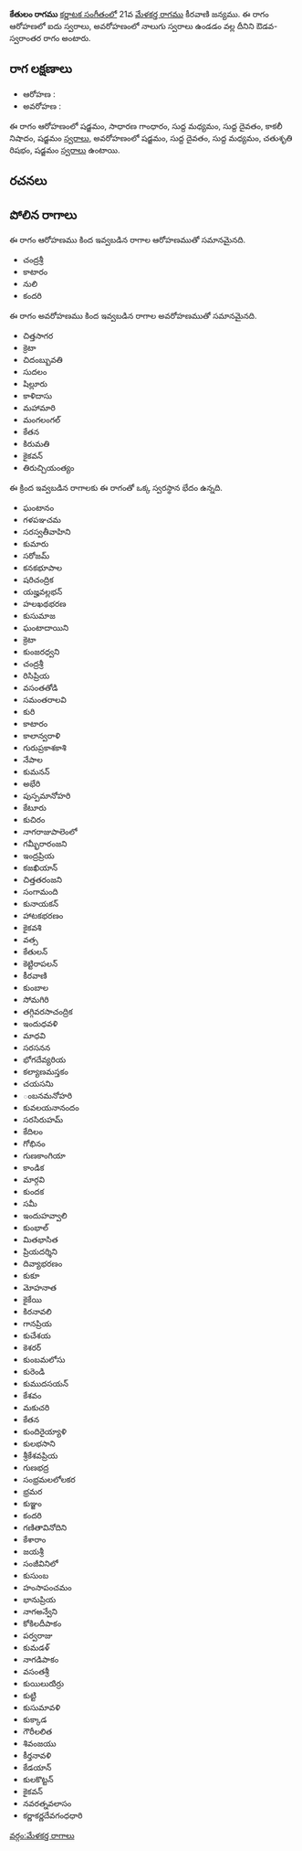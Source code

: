 {{Infobox ragam
	| name          	= కేతులం
	| synonym	    	= 
	| mela          	= 
	| chakra        	= 
	| janaka        	= 
	| type          	= ఔడవ-స్వరాంతర
	| arohanam      	= {{svaraC|S|G2|M1|D1|N3|S'}} 
	| avarohanam    	= {{svaraC|S'|D1|M1|R2|S}}
	| jeeva         	=
	| chhaya        	=
	| nyasa         	=
	| vishesha      	= 
	| equivalent  		= 
}}
{{కర్ణాటక సంగీత రాగాలు}}
'''కేతులం రాగము''' [[కర్ణాటక సంగీతం]]లో 21వ [[మేళకర్త రాగము]] కీరవాణి జన్యము.  ఈ రాగం ఆరోహణలో ఐదు స్వరాలు, అవరోహణంలో నాలుగు స్వరాలు ఉండడం వల్ల దీనిని ఔడవ-స్వరాంతర రాగం అంటారు.


==రాగ లక్షణాలు==


* ఆరోహణ : {{svaraC|S|G2|M1|D1|N3|S'}} 
* అవరోహణ : {{svaraC|S'|D1|M1|R2|S}}

ఈ రాగం ఆరోహణంలో షడ్జమం, సాధారణ గాంధారం, సుద్ద మధ్యమం, సుద్ద దైవతం, కాకలీ నిషాదం, షడ్జమం [[స్వరాలు]], అవరోహణంలో షడ్జమం, సుద్ద దైవతం, సుద్ద మధ్యమం, చతుశృతి రిషభం, షడ్జమం [[స్వరాలు]] ఉంటాయి.

==రచనలు==



==పోలిన రాగాలు==
ఈ రాగం ఆరోహణము కింద ఇవ్వబడిన రాగాల ఆరోహణముతో సమానమైనది.
* చంద్రశ్రీ
* కాటారం
* నులి
* కందరి

ఈ రాగం అవరోహణము కింద ఇవ్వబడిన రాగాల అవరోహణముతో సమానమైనది.
* చిత్తసాగర
* క్రెటా
* చిదంబ్బువతి
* సుదలం
* షిల్లూరు
* కాళిదాసు
* మహామారి
* మంగలంగల్
* కేతన
* కిరుమతి
* కైకవన్
* తిరుచ్చియంత్యం

ఈ క్రింద ఇవ్వబడిన రాగాలకు ఈ రాగంతో ఒక్క స్వరస్థాన భేదం ఉన్నది.
* ఘంటానం
* గళపఞచమ
* సరస్వతీవాహిని
* కుమారు
* సరోజమ్
* కనకభూపాల
* షరిచంద్రిక
* యజ్హవల్లభన్
* హలఖథభరణ
* కుసుమాజ
* ఘంటాదాయిని
* క్రెటా
* కుంజరధ్వని
* చంద్రశ్రీ
* రిసిప్రియ
* వసంతతోడి
* సమంతరాలవి
* కురి
* కాటారం
* కాలాన్వరాళి
* గురుప్రకాశకాశి
* నేపాల
* కుమనన్
* అభేరి
* పుస్పమానోహరి
* కేటూరు
* కుచిరం
* నాగరాజుపాలెంలో
* గమ్భీరారంజని
* ఇంద్రప్రియ
* కజఖియాన్
* చిత్తతరంజని
* సంగామంది
* కునాయకన్
* హాటకభరణం
* కైకవశి
* వత్స
* కేతులన్
* కెట్టిరాపలన్
* కీరవాణి
* కుంబాల
* సోమగిరి
* తగ్గివరసాచంద్రిక
* ఇందుధవళి
* మాధవి
* సరసనన
* భోగదేవ్యరియ
* కల్యాణమస్తకం
* చయసనిు
* ంబనమనోహరి
* కువలయనానందం
* సరసిరుహమ్
* కేదిలం
* గోభినం
* గుణకాంగియా
* కాండిక
* మార్గవి
* కుందక
* సమీ
* ఇందుహవ్వాలి
* కుంభాల్
* మితభాసిత
* ప్రియదర్శిని
* దివ్యాభరణం
* కుకూ
* మోహనాత
* కైకేయి
* కిరనావలి
* గానప్రియ
* కుచేశయ
* కెశరర్
* కుంబమలోసు
* కురెండి
* కుముదసయన్
* కేశవం
* మకుచరి
* కేతన
* కుందిరైయ్యాళి
* కులభసాని
* శ్రీకేశవప్రియ
* గుణభద్ర
* సంభ్రమలలోలకర
* భ్రమర
* కుఞ్జం
* కందరి
* గణితావినోదిని
* కేశారాం
* జయశ్రీ
* సంజీవినిలో
* కుసుంబ
* హంసాపంచమం
* భానుప్రియ
* నాగఅన్వేని
* కోకిలదీపాకం
* పర్వరాజు
* కుమడళ్
* నాగడిపాకం
* వసంతశ్రీ
* కుయిలురుిర్రు
* కుట్టి
* కుసుమావళి
* కుక్కాడ
* గౌరీలలిత
* శివంజయు
* కీర్తనావళి
* కేడయాన్
* కులకొట్టన్
* కైకవన్
* నవరత్నవలాసం
* కర్ణాకర్ణదేవగంధధారి



[[వర్గం:మేళకర్త రాగాలు]]